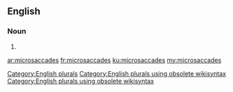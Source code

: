 ==English==

===Noun===
{{head|en}}

# {{plural of|microsaccade}}

[[Category:English plurals]][[Category:English plurals using obsolete wikisyntax]][[Category:English plurals using obsolete wikisyntax]]

[[ar:microsaccades]]
[[fr:microsaccades]]
[[ku:microsaccades]]
[[my:microsaccades]]